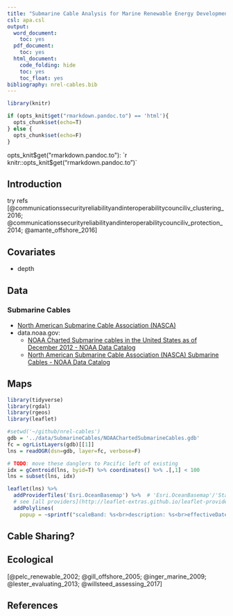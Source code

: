 ```yaml
---
title: "Submarine Cable Analysis for Marine Renewable Energy Development"
csl: apa.csl
output:
  word_document:
    toc: yes
  pdf_document:
    toc: yes
  html_document:
    code_folding: hide
    toc: yes
    toc_float: yes
bibliography: nrel-cables.bib
---
```


```r
library(knitr)

if (opts_knit$get("rmarkdown.pandoc.to") == 'html'){
  opts_chunk$set(echo=T)
} else {
  opts_chunk$set(echo=F)
}
```

opts_knit$get("rmarkdown.pandoc.to"): `r knitr::opts_knit$get("rmarkdown.pandoc.to")`

## Introduction

try refs [@communicationssecurityreliabilityandinteroperabilitycounciliv_clustering_2016; @communicationssecurityreliabilityandinteroperabilitycounciliv_protection_2014; @amante_offshore_2016]

## Covariates

- depth


## Data

### Submarine Cables

- [North American Submarine Cable Association (NASCA)](https://www.n-a-s-c-a.org/)
- data.noaa.gov:
    * [NOAA Charted Submarine cables in the United States as of December 2012 - NOAA Data Catalog](https://data.noaa.gov/dataset/noaa-charted-submarine-cables-in-the-united-states-as-of-december-2012)
    * [North American Submarine Cable Association (NASCA) Submarine Cables - NOAA Data Catalog](https://data.noaa.gov/dataset/north-american-submarine-cable-association-nasca-submarine-cables)

## Maps

```r
library(tidyverse)
library(rgdal)
library(rgeos)
library(leaflet)

#setwd('~/github/nrel-cables')
gdb = '../data/SubmarineCables/NOAAChartedSubmarineCables.gdb'
fc = ogrListLayers(gdb)[[1]]
lns = readOGR(dsn=gdb, layer=fc, verbose=F)

# TODO: move these danglers to Pacific left of existing
idx = gCentroid(lns, byid=T) %>% coordinates() %>% .[,1] < 100
lns = subset(lns, idx)

leaflet(lns) %>%
  addProviderTiles('Esri.OceanBasemap') %>%  # 'Esri.OceanBasemap'/'Stamen.TonerLite'
  # see [all providers](http://leaflet-extras.github.io/leaflet-providers/preview/index.html)
  addPolylines(
    popup = ~sprintf("scaleBand: %s<br>description: %s<br>effectiveDate: %s", scaleBand, description, effectiveDate))
```


## Cable Sharing?

## Ecological

[@pelc_renewable_2002; @gill_offshore_2005; @inger_marine_2009; @lester_evaluating_2013; @willsteed_assessing_2017]


## References
